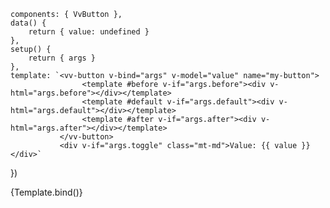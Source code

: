
<Meta
	title="Components/Button"
	component={VvButton}
	args={defaultArgs}
	argTypes={argTypes}
/>

	components: { VvButton },
	data() {
		return { value: undefined }
	},
	setup() {
		return { args }
	},
	template: `<vv-button v-bind="args" v-model="value" name="my-button">
					<template #before v-if="args.before"><div v-html="args.before"></div></template>
					<template #default v-if="args.default"><div v-html="args.default"></div></template>
					<template #after v-if="args.after"><div v-html="args.after"></div></template>
			   </vv-button>
			   <div v-if="args.toggle" class="mt-md">Value: {{ value }}</div>`
})

<Canvas>
	<Story name="Default" play={defaultTest}>
		{Template.bind()}
	</Story>
</Canvas>
